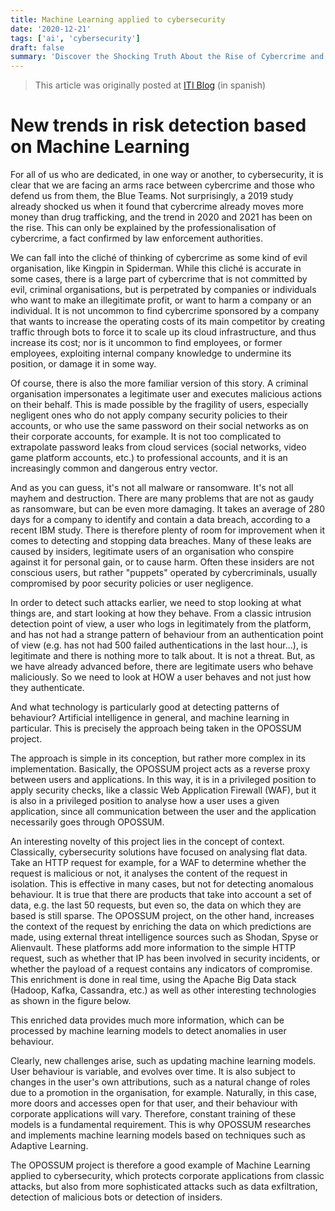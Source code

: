 ```yaml
---
title: Machine Learning applied to cybersecurity
date: '2020-12-21'
tags: ['ai', 'cybersecurity']
draft: false
summary: 'Discover the Shocking Truth About the Rise of Cybercrime and How AI is Changing the Game!'
---
```


> This article was originally posted at [ITI Blog](https://www.iti.es/blog/machine-learning-aplicado-a-ciberseguridad/) (in spanish)

# New trends in risk detection based on Machine Learning

For all of us who are dedicated, in one way or another, to cybersecurity, it is clear that we are facing an arms
race between cybercrime and those who defend us from them, the Blue Teams. Not surprisingly, a 2019 study already
shocked us when it found that cybercrime already moves more money than drug trafficking, and the trend in 2020
and 2021 has been on the rise. This can only be explained by the professionalisation of cybercrime, a fact
confirmed by law enforcement authorities.

We can fall into the cliché of thinking of cybercrime as some kind of evil organisation, like Kingpin in Spiderman.
While this cliché is accurate in some cases, there is a large part of cybercrime that is not committed by evil,
criminal organisations, but is perpetrated by companies or individuals who want to make an illegitimate profit, or
want to harm a company or an individual. It is not uncommon to find cybercrime sponsored by a company that wants
to increase the operating costs of its main competitor by creating traffic through bots to force it to scale up
its cloud infrastructure, and thus increase its cost; nor is it uncommon to find employees, or former employees,
exploiting internal company knowledge to undermine its position, or damage it in some way.

Of course, there is also the more familiar version of this story. A criminal organisation impersonates a legitimate
user and executes malicious actions on their behalf. This is made possible by the fragility of users, especially
negligent ones who do not apply company security policies to their accounts, or who use the same password on their
social networks as on their corporate accounts, for example. It is not too complicated to extrapolate password
leaks from cloud services (social networks, video game platform accounts, etc.) to professional accounts, and it
is an increasingly common and dangerous entry vector.

And as you can guess, it's not all malware or ransomware. It's not all mayhem and destruction. There are many
problems that are not as gaudy as ransomware, but can be even more damaging. It takes an average of 280 days for a
company to identify and contain a data breach, according to a recent IBM study. There is therefore plenty of room
for improvement when it comes to detecting and stopping data breaches. Many of these leaks are caused by insiders,
legitimate users of an organisation who conspire against it for personal gain, or to cause harm. Often these
insiders are not conscious users, but rather "puppets" operated by cybercriminals, usually compromised by poor
security policies or user negligence.

In order to detect such attacks earlier, we need to stop looking at what things are, and start looking at how they
behave. From a classic intrusion detection point of view, a user who logs in legitimately from the platform, and
has not had a strange pattern of behaviour from an authentication point of view (e.g. has not had 500 failed
authentications in the last hour...), is legitimate and there is nothing more to talk about. It is not a threat.
But, as we have already advanced before, there are legitimate users who behave maliciously. So we need to look at
HOW a user behaves and not just how they authenticate.

And what technology is particularly good at detecting patterns of behaviour? Artificial intelligence in general,
and machine learning in particular. This is precisely the approach being taken in the OPOSSUM project.

The approach is simple in its conception, but rather more complex in its implementation. Basically, the OPOSSUM
project acts as a reverse proxy between users and applications. In this way, it is in a privileged position to
apply security checks, like a classic Web Application Firewall (WAF), but it is also in a privileged position to
analyse how a user uses a given application, since all communication between the user and the application
necessarily goes through OPOSSUM.

An interesting novelty of this project lies in the concept of context. Classically, cybersecurity solutions have
focused on analysing flat data. Take an HTTP request for example, for a WAF to determine whether the request is
malicious or not, it analyses the content of the request in isolation. This is effective in many cases, but not
for detecting anomalous behaviour. It is true that there are products that take into account a set of data, e.g.
the last 50 requests, but even so, the data on which they are based is still sparse. The OPOSSUM project, on the
other hand, increases the context of the request by enriching the data on which predictions are made, using
external threat intelligence sources such as Shodan, Spyse or Alienvault. These platforms add more information
to the simple HTTP request, such as whether that IP has been involved in security incidents, or whether the
payload of a request contains any indicators of compromise. This enrichment is done in real time, using the
Apache Big Data stack (Hadoop, Kafka, Cassandra, etc.) as well as other interesting technologies as shown in the
figure below.

This enriched data provides much more information, which can be processed by machine learning models to detect
anomalies in user behaviour.

Clearly, new challenges arise, such as updating machine learning models. User behaviour is variable, and evolves
over time. It is also subject to changes in the user's own attributions, such as a natural change of roles due to
a promotion in the organisation, for example. Naturally, in this case, more doors and accesses open for that user,
and their behaviour with corporate applications will vary. Therefore, constant training of these models is a
fundamental requirement. This is why OPOSSUM researches and implements machine learning models based on techniques
such as Adaptive Learning.

The OPOSSUM project is therefore a good example of Machine Learning applied to cybersecurity, which protects
corporate applications from classic attacks, but also from more sophisticated attacks such as data exfiltration,
detection of malicious bots or detection of insiders.
